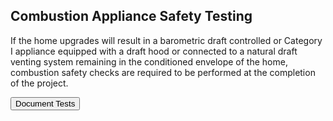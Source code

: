 ## Combustion Appliance Safety Testing
If the home upgrades will result in a barometric draft controlled or Category I appliance equipped with a draft 
hood or connected to a natural draft venting system remaining in the conditioned envelope of the home, combustion 
safety checks are required to be performed at the completion of the project. 

<div className="top-bottom-padding">
    <Button variant='primary' href={`/app/${props.project?._id}/doe_workflow_combustion_safety_testing`}> Document Tests</Button>
</div>
